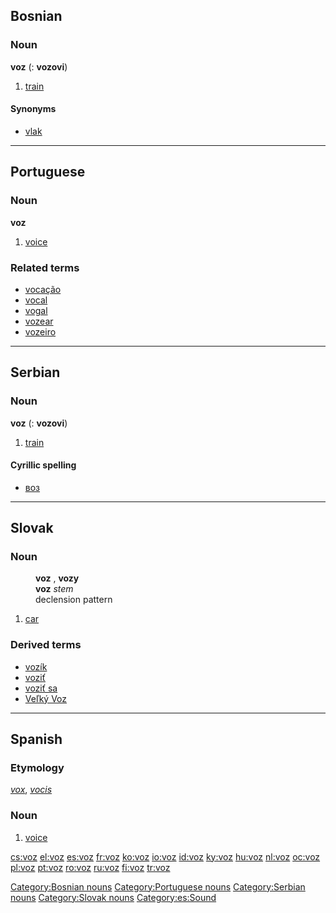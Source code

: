 ==Bosnian==

===Noun===
'''voz''' {{m}} ({{p}}: '''vozovi''')

# [[train]]

====Synonyms====
*[[vlak]]

[[Category:Bosnian nouns]]

----

==Portuguese==

===Noun===
'''voz''' {{f}}

# [[voice]]

===Related terms===
*[[vocação]]
*[[vocal]]
*[[vogal]]
*[[vozear]]
*[[vozeiro]]

[[Category:Portuguese nouns]]

----

==Serbian==

===Noun===
'''voz''' {{m}} ({{p}}: '''vozovi''')

# [[train]]

====Cyrillic spelling====
*[[воз]]

[[Category:Serbian nouns]]

----

==Slovak==

===Noun===
:'''voz''' {{m}}, '''vozy''' {{p}}
:'''voz''' ''stem''
:declension pattern {{dub}}

# [[car]]

===Derived terms===
*[[vozík]]
*[[voziť]]
*[[voziť sa]]
*[[Veľký Voz]]

[[Category:Slovak nouns]]

----

==Spanish==

===Etymology===
{{L.|es}} ''[[vox]]'', ''[[vocis]]''

===Noun===
{{es-noun-f|pl=voces}}

# [[voice]]

[[Category:es:Sound]]

[[cs:voz]]
[[el:voz]]
[[es:voz]]
[[fr:voz]]
[[ko:voz]]
[[io:voz]]
[[id:voz]]
[[ky:voz]]
[[hu:voz]]
[[nl:voz]]
[[oc:voz]]
[[pl:voz]]
[[pt:voz]]
[[ro:voz]]
[[ru:voz]]
[[fi:voz]]
[[tr:voz]]